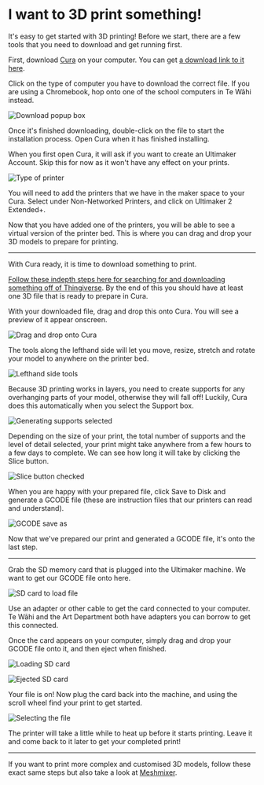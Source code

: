 
# I want to 3D print something!

It's easy to get started with 3D printing! Before we start, there are a few tools that you need to download and get running first.

First, download [Cura](https://learn.tewahi.com/tools/cura) on your computer. You can get [a download link to it here](https://ultimaker.com/software/ultimaker-cura).

Click on the type of computer you have to download the correct file. If you are using a Chromebook, hop onto one of the school computers in Te Wāhi instead.

![Download popup box](https://media.tewahi.com/print1.png)

Once it's finished downloading, double-click on the file to start the installation process. Open Cura when it has finished installing.

When you first open Cura, it will ask if you want to create an Ultimaker Account. Skip this for now as it won't have any effect on your prints.

![Type of printer](https://media.tewahi.com/print2.png)

You will need to add the printers that we have in the maker space to your Cura. Select under Non-Networked Printers, and click on Ultimaker 2 Extended+.

Now that you have added one of the printers, you will be able to see a virtual version of the printer bed. This is where you can drag and drop your 3D models to prepare for printing.

---

With Cura ready, it is time to download something to print.

[Follow these indepth steps here for searching for and downloading something off of Thingiverse](https://learn.tewahi.com/tools/thingiverse). By the end of this you should have at least one 3D file that is ready to prepare in Cura.

With your downloaded file, drag and drop this onto Cura. You will see a preview of it appear onscreen.

![Drag and drop onto Cura](https://media.tewahi.com/print3.png)

The tools along the lefthand side will let you move, resize, stretch and rotate your model to anywhere on the printer bed.

![Lefthand side tools](https://media.tewahi.com/print4.png)

Because 3D printing works in layers, you need to create supports for any overhanging parts of your model, otherwise they will fall off! Luckily, Cura does this automatically when you select the Support box.

![Generating supports selected](https://media.tewahi.com/print5.png)

Depending on the size of your print, the total number of supports and the level of detail selected, your print might take anywhere from a few hours to a few days to complete. We can see how long it will take by clicking the Slice button.

![Slice button checked](https://media.tewahi.com/print6.png)

When you are happy with your prepared file, click Save to Disk and generate a GCODE file (these are instruction files that our printers can read and understand).

![GCODE save as](https://media.tewahi.com/print7.png)

Now that we've prepared our print and generated a GCODE file, it's onto the last step.

---

Grab the SD memory card that is plugged into the Ultimaker machine. We want to get our GCODE file onto here.

![SD card to load file](https://media.tewahi.com/print8.png)

Use an adapter or other cable to get the card connected to your computer. Te Wāhi and the Art Department both have adapters you can borrow to get this connected.

Once the card appears on your computer, simply drag and drop your GCODE file onto it, and then eject when finished.

![Loading SD card](https://media.tewahi.com/print9.png)

![Ejected SD card](https://media.tewahi.com/print10.png)

Your file is on! Now plug the card back into the machine, and using the scroll wheel find your print to get started.

![Selecting the file](https://media.tewahi.com/print11.png)

The printer will take a little while to heat up before it starts printing. Leave it and come back to it later to get your completed print!

---

If you want to print more complex and customised 3D models, follow these exact same steps but also take a look at [Meshmixer](https://learn.tewahi.com/tools/meshmixer).